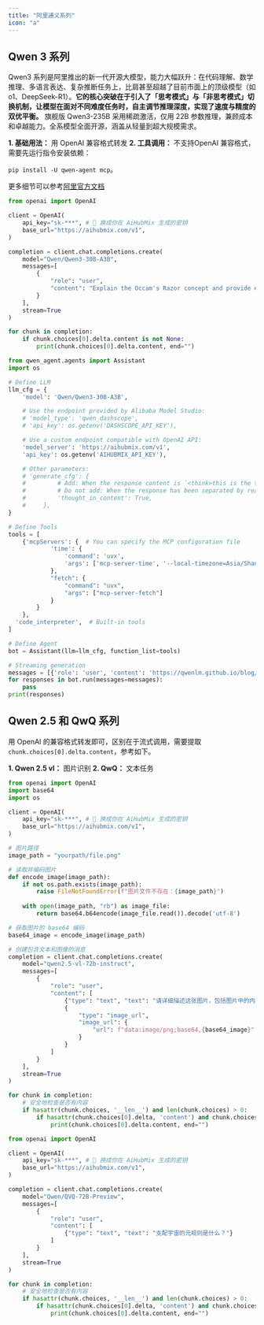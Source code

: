 ```yaml
---
title: "阿里通义系列"
icon: "a"
---
```


## Qwen 3 系列

Qwen3 系列是阿里推出的新一代开源大模型，能力大幅跃升：在代码理解、数学推理、多语言表达、复杂推断任务上，比肩甚至超越了目前市面上的顶级模型（如 o1、DeepSeek-R1）。**它的核心突破在于引入了「思考模式」与「非思考模式」切换机制，让模型在面对不同难度任务时，自主调节推理深度，实现了速度与精度的双优平衡。** 旗舰版 Qwen3-235B 采用稀疏激活，仅用 22B 参数推理，兼顾成本和卓越能力。全系模型全面开源，涵盖从轻量到超大规模需求。

**1. 基础用法：** 用 OpenAI 兼容格式转发
**2. 工具调用：** 不支持OpenAI 兼容格式，需要先运行指令安装依赖：

`pip install -U qwen-agent mcp`。

更多细节可以参考[阿里官方文档](https://huggingface.co/Qwen/Qwen3-235B-A22B)

<CodeGroup>

```py 基础用法
from openai import OpenAI

client = OpenAI(
    api_key="sk-***", # 🔑 换成你在 AiHubMix 生成的密钥
    base_url="https://aihubmix.com/v1",
)

completion = client.chat.completions.create(
    model="Qwen/Qwen3-30B-A3B",
    messages=[
        {
            "role": "user",
            "content": "Explain the Occam's Razor concept and provide everyday examples of it"
        }
    ],
    stream=True
)

for chunk in completion:
    if chunk.choices[0].delta.content is not None:
        print(chunk.choices[0].delta.content, end="")
```


```py Tools + mcp
from qwen_agent.agents import Assistant
import os

# Define LLM
llm_cfg = {
    'model': 'Qwen/Qwen3-30B-A3B',

    # Use the endpoint provided by Alibaba Model Studio:
    # 'model_type': 'qwen_dashscope',
    # 'api_key': os.getenv('DASHSCOPE_API_KEY'),

    # Use a custom endpoint compatible with OpenAI API:
    'model_server': 'https://aihubmix.com/v1',
    'api_key': os.getenv('AIHUBMIX_API_KEY'),

    # Other parameters:
    # 'generate_cfg': {
    #         # Add: When the response content is `<think>this is the thought</think>this is the answer;
    #         # Do not add: When the response has been separated by reasoning_content and content.
    #         'thought_in_content': True,
    #     },
}

# Define Tools
tools = [
    {'mcpServers': {  # You can specify the MCP configuration file
            'time': {
                'command': 'uvx',
                'args': ['mcp-server-time', '--local-timezone=Asia/Shanghai']
            },
            "fetch": {
                "command": "uvx",
                "args": ["mcp-server-fetch"]
            }
        }
    },
  'code_interpreter',  # Built-in tools
]

# Define Agent
bot = Assistant(llm=llm_cfg, function_list=tools)

# Streaming generation
messages = [{'role': 'user', 'content': 'https://qwenlm.github.io/blog/ Introduce the latest developments of Qwen'}]
for responses in bot.run(messages=messages):
    pass
print(responses)
```

</CodeGroup>

## Qwen 2.5 和 QwQ 系列

用 OpenAI 的兼容格式转发即可，区别在于流式调用，需要提取 `chunk.choices[0].delta.content`，参考如下。

**1. Qwen 2.5 vl：** 图片识别
**2. QwQ：** 文本任务

<CodeGroup>

```py Qwen 2.5 vl
from openai import OpenAI
import base64
import os

client = OpenAI(
    api_key="sk-***", # 🔑 换成你在 AiHubMix 生成的密钥
    base_url="https://aihubmix.com/v1",
)

# 图片路径
image_path = "yourpath/file.png"

# 读取并编码图片
def encode_image(image_path):
    if not os.path.exists(image_path):
        raise FileNotFoundError(f"图片文件不存在：{image_path}")
    
    with open(image_path, "rb") as image_file:
        return base64.b64encode(image_file.read()).decode('utf-8')

# 获取图片的 base64 编码
base64_image = encode_image(image_path)

# 创建包含文本和图像的消息
completion = client.chat.completions.create(
    model="qwen2.5-vl-72b-instruct",
    messages=[
        {
            "role": "user",
            "content": [
                {"type": "text", "text": "请详细描述这张图片，包括图片中的内容、风格和可能的含义。"},
                {
                    "type": "image_url",
                    "image_url": {
                        "url": f"data:image/png;base64,{base64_image}"
                    }
                }
            ]
        }
    ],
    stream=True
)

for chunk in completion:
    # 安全地检查是否有内容
    if hasattr(chunk.choices, '__len__') and len(chunk.choices) > 0:
        if hasattr(chunk.choices[0].delta, 'content') and chunk.choices[0].delta.content is not None:
            print(chunk.choices[0].delta.content, end="")
```


```py QwQ
from openai import OpenAI

client = OpenAI(
    api_key="sk-***", # 🔑 换成你在 AiHubMix 生成的密钥
    base_url="https://aihubmix.com/v1",
)

completion = client.chat.completions.create(
    model="Qwen/QVQ-72B-Preview",
    messages=[
        {
            "role": "user",
            "content": [
                {"type": "text", "text": "支配宇宙的元规则是什么？"}
            ]
        }
    ],
    stream=True
)

for chunk in completion:
    # 安全地检查是否有内容
    if hasattr(chunk.choices, '__len__') and len(chunk.choices) > 0:
        if hasattr(chunk.choices[0].delta, 'content') and chunk.choices[0].delta.content is not None:
            print(chunk.choices[0].delta.content, end="")
```

</CodeGroup>